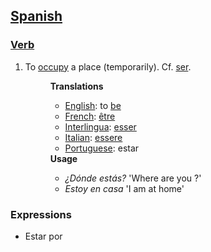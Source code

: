 ==[[Spanish]]==
===[[Verb]]===
#To [[occupy]] a place (temporarily). Cf. [[ser]].
#:'''Translations'''
#:*[[English]]: to [[be]]
#:*[[French]]: [[être]]
#:*[[Interlingua]]: [[esser]]
#:*[[Italian]]: [[essere]]
#:*[[Portuguese]]: estar
#:'''Usage'''
#:*''¿Dónde estás?'' 'Where are you ?'
#:*''Estoy en casa'' 'I am at home'

===Expressions===
* Estar por